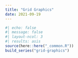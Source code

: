 ```yaml
---
title: "Grid Graphics"
date: 2021-09-19
---
```

  
```r
#| echo: false
#| message: false
#| layout-ncol: 3
#| results: asis
source(here::here("_common.R"))
build_series("grid-graphics")
```
